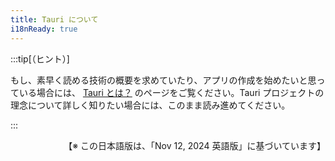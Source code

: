 ```yaml
---
title: Tauri について
i18nReady: true
---
```


:::tip[（ヒント）]

もし、素早く読める技術の概要を求めていたり、アプリの作成を始めたいと思っている場合には、 [Tauri とは？](/ja/start/) のページをご覧ください。Tauri プロジェクトの理念について詳しく知りたい場合には、このまま読み進めてください。

:::


<CardGrid>
  <LinkCard
    title="Tauri の理念"
    href="/ja/about/philosophy/"
    description="Tauri のアプローチについて詳しく知る"
  />
  <LinkCard
    title="Tauri の管理体制（ガバナンス）"
    href="/ja/about/governance/"
    description="Tauri の管理体制（ガバナンス）を理解する"
  />
  <LinkCard
    title="商標ガイドライン"
    href="/ja/about/trademark/"
    description="Tauri 商標の使用に関するガイドライン"
  />
</CardGrid>

<div style="text-align: right;">
  【※ この日本語版は、「Nov 12, 2024 英語版」に基づいています】
</div>
